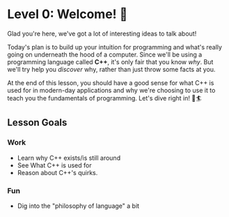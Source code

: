 # Level 0: Welcome! 👋

Glad you're here, we've got a lot of interesting ideas to talk
about!

Today's plan is to build up your intuition for programming
and what's really going on underneath the hood of a computer.
Since we'll be using a programming language called **C++**, it's only
fair that you know _why_. But we'll try help you _discover_ why, rather
than just throw some facts at you.

At the end of this lesson, you should have a good sense for
what C++ is used for in modern-day applications and why we're
choosing to use it to teach you the fundamentals of programming.
Let's dive right in! 🌊🏄

## Lesson Goals

### Work

- Learn why C++ exists/is still around
- See What C++ is used for
- Reason about C++'s quirks.

### Fun

- Dig into the "philosophy of language" a bit
